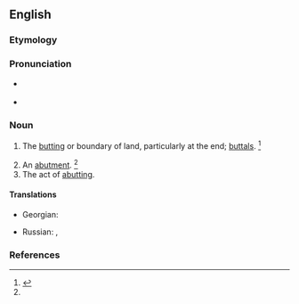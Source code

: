 ==English==

===Etymology===
{{suffix|en|abut|al}}

===Pronunciation===
* {{a|US}} {{IPA|en|/əˈbʌt.l̩/}}
* {{rhymes|en|ʌtəl}}
{{rfap|en}}

===Noun===
{{en-noun}}

# {{lb|en|rare|pluralonly}} The [[butting]] or boundary of land, particularly at the end; [[buttals]]. {{defdate|First attested in the early 17<sup>th</sup> century.}}<ref name=SOED>{{R:SOED5|page=11}}</ref>
#: {{rfquotek|en|Spelman}}
# An [[abutment]]. {{defdate|First attested in the early 17<sup>th</sup> century.}}<ref name=SOED/>
# The act of [[abut]]ting.

====Translations====
{{trans-top|boundary of land}}
* Georgian: {{t|ka|მიჯნა|sc=Geor}}
{{trans-mid}}
* Russian: {{t+|ru|межа́|f}}, {{t+|ru|грани́ца|f}}
{{trans-bottom}}

===References===
<references/>